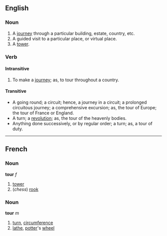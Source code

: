 ==English==
===Noun===

# A [[journey]] through a particular building, estate, country, etc.
# A guided visit to a particular place, or virtual place.
# A [[tower]].

===Verb===
====Intransitive====

# To make a [[journey]]; as, to tour throughout a country.

====Transitive====

* A going round; a circuit; hence, a journey in a circuit; a prolonged circuitous journey; a comprehensive excursion; as, the tour of Europe; the tour of France or England.
* A turn; a [[revolution]]; as, the tour of the heavenly bodies.
* Anything done successively, or by regular order; a turn; as, a tour of duty.

----

==French==
===Noun===
'''tour''' ''f''

# [[tower]]
# (''chess'') [[rook]]

===Noun===
'''tour''' ''m''

# [[turn]], [[circumference]]
# [[lathe]], [[potter]]'s [[wheel]]